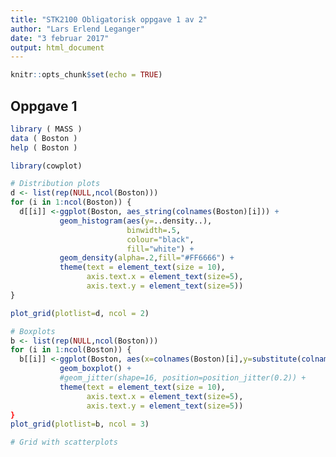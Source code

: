 ---
title: "STK2100 Obligatorisk oppgave 1 av 2"
author: "Lars Erlend Leganger"
date: "3 februar 2017"
output: html_document
---

```{r setup, include=FALSE}
knitr::opts_chunk$set(echo = TRUE)
```

## Oppgave 1


```{r boston}
library ( MASS )
data ( Boston )
help ( Boston )

library(cowplot)

# Distribution plots
d <- list(rep(NULL,ncol(Boston)))
for (i in 1:ncol(Boston)) {
  d[[i]] <-ggplot(Boston, aes_string(colnames(Boston)[i])) +
           geom_histogram(aes(y=..density..),
                          binwidth=.5,
                          colour="black",
                          fill="white") +
           geom_density(alpha=.2,fill="#FF6666") +
           theme(text = element_text(size = 10),
                 axis.text.x = element_text(size=5),
                 axis.text.y = element_text(size=5))
}

plot_grid(plotlist=d, ncol = 2)

# Boxplots
b <- list(rep(NULL,ncol(Boston)))
for (i in 1:ncol(Boston)) {
  b[[i]] <-ggplot(Boston, aes(x=colnames(Boston)[i],y=substitute(colnames(Boston)[i])) +
           geom_boxplot() +
           #geom_jitter(shape=16, position=position_jitter(0.2)) +
           theme(text = element_text(size = 10),
                 axis.text.x = element_text(size=5),
                 axis.text.y = element_text(size=5))
}
plot_grid(plotlist=b, ncol = 3)

# Grid with scatterplots

```

